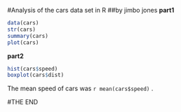 #Analysis of the cars data set in R
##by jimbo jones
**part1**

```r
data(cars)
str(cars)
summary(cars)
plot(cars)
```

**part2**
```r
hist(cars$speed)
boxplot(cars$dist)
```
The mean speed of cars was `r mean(cars$speed)` .

#THE END
